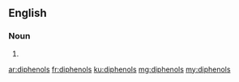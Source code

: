 ==English==

===Noun===
{{head|en|plural}}

# {{plural of|diphenol|lang=en}}

[[ar:diphenols]]
[[fr:diphenols]]
[[ku:diphenols]]
[[mg:diphenols]]
[[my:diphenols]]